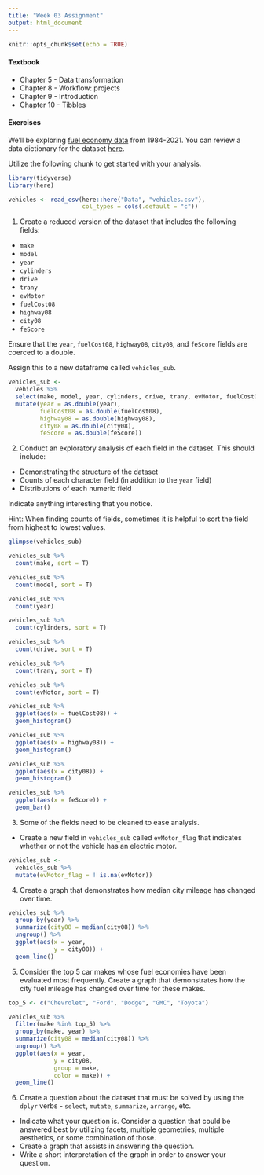 ```yaml
---
title: "Week 03 Assignment"
output: html_document
---
```


```r
knitr::opts_chunk$set(echo = TRUE)
```

#### Textbook

-   Chapter 5 - Data transformation
-   Chapter 8 - Workflow: projects
-   Chapter 9 - Introduction
-   Chapter 10 - Tibbles


#### Exercises

We'll be exploring [fuel economy data](https://www.fueleconomy.gov/feg/download.shtml) from 1984-2021. You can review a data dictionary for the dataset [here](https://www.fueleconomy.gov/feg/ws/index.shtml#vehicle).

Utilize the following chunk to get started with your analysis.

```r
library(tidyverse)
library(here)

vehicles <- read_csv(here::here("Data", "vehicles.csv"),
                     col_types = cols(.default = "c"))
```

1. Create a reduced version of the dataset that includes the following fields:

-   `make`
-   `model`
-   `year`
-   `cylinders`
-   `drive`
-   `trany`
-   `evMotor`
-   `fuelCost08`
-   `highway08`
-   `city08`
-   `feScore`

Ensure that the `year`, `fuelCost08`, `highway08`, `city08`, and `feScore` fields are coerced to a double.

Assign this to a new dataframe called `vehicles_sub`.

```r
vehicles_sub <- 
  vehicles %>% 
  select(make, model, year, cylinders, drive, trany, evMotor, fuelCost08, highway08, city08, feScore) %>% 
  mutate(year = as.double(year),
         fuelCost08 = as.double(fuelCost08),
         highway08 = as.double(highway08),
         city08 = as.double(city08),
         feScore = as.double(feScore))
```

2. Conduct an exploratory analysis of each field in the dataset. This should include:

- Demonstrating the structure of the dataset
- Counts of each character field (in addition to the `year` field)
- Distributions of each numeric field

Indicate anything interesting that you notice.

Hint: When finding counts of fields, sometimes it is helpful to sort the field from highest to lowest values.

```r
glimpse(vehicles_sub)
```


```r
vehicles_sub %>% 
  count(make, sort = T)

vehicles_sub %>% 
  count(model, sort = T)

vehicles_sub %>% 
  count(year)

vehicles_sub %>% 
  count(cylinders, sort = T)

vehicles_sub %>% 
  count(drive, sort = T)

vehicles_sub %>% 
  count(trany, sort = T)

vehicles_sub %>% 
  count(evMotor, sort = T)
```

```r
vehicles_sub %>% 
  ggplot(aes(x = fuelCost08)) +
  geom_histogram()

vehicles_sub %>% 
  ggplot(aes(x = highway08)) +
  geom_histogram()

vehicles_sub %>% 
  ggplot(aes(x = city08)) +
  geom_histogram()

vehicles_sub %>% 
  ggplot(aes(x = feScore)) +
  geom_bar()
```

3. Some of the fields need to be cleaned to ease analysis. 

- Create a new field in `vehicles_sub` called `evMotor_flag` that indicates whether or not the vehicle has an electric motor.

```r
vehicles_sub <- 
  vehicles_sub %>% 
  mutate(evMotor_flag = ! is.na(evMotor))
```


4. Create a graph that demonstrates how median city mileage has changed over time.

```r
vehicles_sub %>% 
  group_by(year) %>% 
  summarize(city08 = median(city08)) %>% 
  ungroup() %>% 
  ggplot(aes(x = year,
             y = city08)) +
  geom_line()
```




5. Consider the top 5 car makes whose fuel economies have been evaluated most frequently. Create a graph that demonstrates how the city fuel mileage has changed over time for these makes.

```r
top_5 <- c("Chevrolet", "Ford", "Dodge", "GMC", "Toyota")

vehicles_sub %>% 
  filter(make %in% top_5) %>% 
  group_by(make, year) %>% 
  summarize(city08 = median(city08)) %>% 
  ungroup() %>% 
  ggplot(aes(x = year,
             y = city08,
             group = make,
             color = make)) +
  geom_line()
```
6. Create a question about the dataset that must be solved by using the `dplyr` verbs - `select`, `mutate`, `summarize`, `arrange`, etc.

-   Indicate what your question is. Consider a question that could be answered best by utilizing facets, multiple geometries, multiple aesthetics, or some combination of those.
-   Create a graph that assists in answering the question.
-   Write a short interpretation of the graph in order to answer your question.



